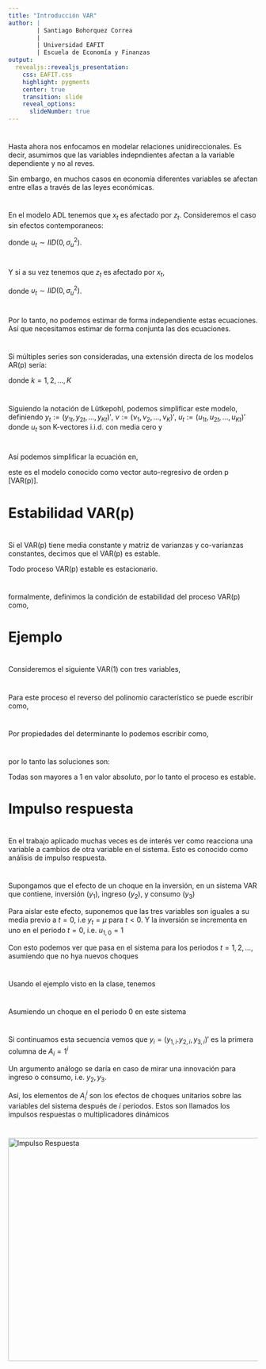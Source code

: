 ```yaml
---
title: "Introducción VAR"
author: |
        | Santiago Bohorquez Correa
        |
        | Universidad EAFIT
        | Escuela de Economía y Finanzas
output:
  revealjs::revealjs_presentation:
    css: EAFIT.css
    highlight: pygments
    center: true
    transition: slide
    reveal_options:
      slideNumber: true
---
```


#

Hasta ahora nos enfocamos en modelar relaciones unidireccionales. Es decir, asumimos que las variables indepndientes afectan a la variable dependiente y no al reves.

Sin embargo, en muchos casos en economía diferentes variables se afectan entre ellas a través de las leyes económicas.  

#

En el modelo ADL tenemos que $x_t$ es afectado por $z_t$. Consideremos el caso sin efectos contemporaneos:

 \begin{equation}
     x_t = \delta + \sum_{i=1}^p \phi_i x_{t-i} + \sum_{j=0}^b \beta_j z_{t-j} + u_t
 \end{equation}
 
 donde $u_t \sim IID(0,\sigma^2_u)$. 

#

Y si a su vez tenemos que $z_t$ es afectado por $x_t$,

 \begin{equation}
     z_t = \delta + \sum_{i=1}^p \phi_i x_{t-i} + \sum_{j=0}^b \beta_j z_{t-j} + \upsilon_t
 \end{equation}
 
 donde $\upsilon_t \sim IID(0,\sigma^2_u)$. 

#

Por lo tanto, no podemos estimar de forma independiente estas ecuaciones. Así que necesitamos estimar de forma conjunta las dos ecuaciones.
        
#

Si múltiples series son consideradas, una extensión directa de los modelos AR(p) sería:

\begin{equation}\label{eq:varp}
\begin{matrix}
    y_{k,t}  = & \nu_k  + \alpha_{k1,1}y_{1,t-1} + \alpha_{k2,1}y{2,t-1} + \dots + \alpha_{kK,1}y_{K,t-1} \\ 
    &  + \dots + \alpha_{k1,p}y_{1,t-p} + \alpha_{k2,p}y_{2,t-p} + \dots + \alpha_{kK,p}y_{K,t-p} + u_{kt}
\end{matrix}    
\end{equation}

donde $k=1,2,\dots , K$



#

Siguiendo la notación de Lütkepohl, podemos simplificar este modelo, definiendo $y_t := (y_{1t},y_{2t},\dots,y_{Kt})'$, $\nu := (\nu_1,\nu_2, \dots, \nu_K)'$, $u_t := (u_{1t},u_{2t}, \dots, u_{Kt})'$ donde $u_t$ son K-vectores i.i.d. con media cero  y

\begin{equation}
    A_i := 
\begin{bmatrix}
    \alpha_{11,i} & \alpha_{12,i} & \dots & \alpha_{1K,i} \\
    \alpha_{21,i} & \alpha_{22,i} & \dots & \alpha_{2K,i} \\
    \vdots & \vdots & \ddots & \vdots \\
    \alpha_{K1,i} & \alpha_{K2,i} & \dots & \alpha_{KK,i}
\end{bmatrix}
\end{equation}


#

Así podemos simplificar la ecuación \ref{eq:varp} en,

\begin{equation}\label{eq:varps}
    y_{t}  =  \nu  + A_1 y_{t-1} + A_2 y_{t-2} + \dots + A_p y_{t-p}
\end{equation}

este es el modelo conocido como vector auto-regresivo de orden p [VAR(p)]. 


# Estabilidad VAR(p)

#

Si el VAR(p) tiene media constante y matriz de varianzas y co-varianzas constantes, decimos que el VAR(p) es estable.

Todo proceso VAR(p) estable es estacionario.

#


formalmente, definimos la condición de estabilidad del proceso VAR(p) como,

\begin{equation}
    \det (I_{K} - A_1 z -  A_2 z^2 - \dots -  A_p z^p ) \neq 0 \quad \text{para } |z| \leq 1
\end{equation}
 



# Ejemplo

#

Consideremos el siguiente VAR(1) con tres variables,

\begin{equation}
    y_t = \nu + \begin{bmatrix}
        0.5 & 0 & 0 \\
        0.1 & 0.1 & 0.3 \\
        0 & 0.2 & 0.3
    \end{bmatrix} y_{t-1} + u_t
\end{equation}

#

Para este proceso el reverso del polinomio característico se puede escribir como,

\begin{align}
   \det & \left( \begin{bmatrix}
       1 & 0 & 0 \\
       0 & 1 & 0 \\
       0 & 0 & 1
   \end{bmatrix}  - \begin{bmatrix}
      0.5 & 0 & 0 \\
       0.1 & 0.1 & 0.3 \\
       0 & 0.2 & 0.3
   \end{bmatrix} z \right) \\
   & = \det\begin{bmatrix}
      1- 0.5z  & 0 & 0 \\
       -0.1 z & 1 - 0.1 z & -0.3z \\
       0 & - 0.2 z & 1 - 0.3 z
   \end{bmatrix}
\end{align}

#

Por propiedades del determinante lo podemos escribir como,

\begin{equation}
(1-0.5z) (1-0.4z - 0.03z^2) = 0    
\end{equation}

#

por lo tanto las soluciones son:

\begin{align}
    z_1 & = 2; & z_2 & = 2.1525; & z_3 = -15.4858
\end{align}


Todas son mayores a 1 en valor absoluto, por lo tanto el proceso es estable.


# Impulso respuesta

#

En el trabajo aplicado muchas veces es de interés ver como reacciona una variable a cambios de otra variable en el sistema. Esto es conocido como análisis de impulso respuesta.


#

Supongamos que el efecto de un choque en la inversión, en un sistema VAR que contiene, inversión ($y_1$), ingreso ($y_2$), y consumo ($y_3$)

Para aislar este efecto, suponemos que las tres variables son iguales a su media previo a $t=0$, i.e $y_t = \mu$ para $t <0$. Y la inversión se incrementa en uno en el periodo $t=0$, i.e. $u_{1,0}=1$

Con esto podemos ver que pasa en el sistema para los periodos $t=1,2,\dots$, asumiendo que no hya nuevos choques

#

Usando el ejemplo visto en la clase, tenemos

\begin{equation}
    y_t = \nu + \begin{bmatrix}
        0.5 & 0 & 0 \\
        0.1 & 0.1 & 0.3 \\
        0 & 0.2 & 0.3
    \end{bmatrix} 
    \begin{bmatrix}
    y_{1,t-1} \\
    y_{2,t-1} \\
    y_{3,t-1} 
    \end{bmatrix}
    +  \begin{bmatrix}
    u_{1,t} \\
    u_{2,t} \\
    u_{3,t} 
    \end{bmatrix}
\end{equation}

#
Asumiendo un choque en el periodo 0 en este sistema

\begin{align}
    y_0 & = \begin{bmatrix}
    y_{1,0} \\
    y_{2,0} \\
    y_{3,0} 
    \end{bmatrix} =
\begin{bmatrix}
    u_{1,0} \\
    u_{2,0} \\
    u_{3,0} 
    \end{bmatrix} =
    \begin{bmatrix}
    1 \\
    0 \\
    0 
    \end{bmatrix}, \\
y_1 & = \begin{bmatrix}
    y_{1,1} \\
    y_{2,1} \\
    y_{3,1} 
    \end{bmatrix} = A_1 y_0 = \begin{bmatrix}
    0.5 \\
    0.1 \\
    0 
    \end{bmatrix} \\
y_2 & = \begin{bmatrix}
    y_{1,2} \\
    y_{2,2} \\
    y_{3,2} 
    \end{bmatrix} = A_1 y_1 =  A_1^2 y_0 = \begin{bmatrix}
    0.25 \\
    0.06 \\
    0.02
    \end{bmatrix}    
\end{align}


#

Si continuamos esta secuencia vemos que $y_i = (y_{1,i}.y_{2,i},y_{3,i})'$ es la primera columna de $A_i=1^i$

Un argumento análogo se daría en caso de mirar una innovación para ingreso o consumo, i.e. $y_2,y_3$.

Así, los elementos de $A_i^i$ son los efectos de choques unitarios sobre las variables del sistema después de $i$ periodos. Estos son llamados los impulsos respuestas o multiplicadores dinámicos


#
<img src="img/impulso_respuesta.png" alt="Impulso Respuesta" width="900" height="450"> 
